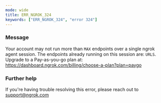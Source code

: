 ```yaml
---
mode: wide
title: ERR_NGROK_324
keywords: ["ERR_NGROK_324", "error 324"]
---
```



### Message

Your account may not run more than `MAX` endpoints over a single ngrok agent session.
The endpoints already running on this session are:
`URLS`.
Upgrade to a Pay-as-you-go plan at: https://dashboard.ngrok.com/billing/choose-a-plan?plan=paygo

<ErrorDetails />

### Further help

If you're having trouble resolving this error, please reach out to [support@ngrok.com](mailto:support@ngrok.com?subject=Help%20with%20ERR_NGROK_324)
